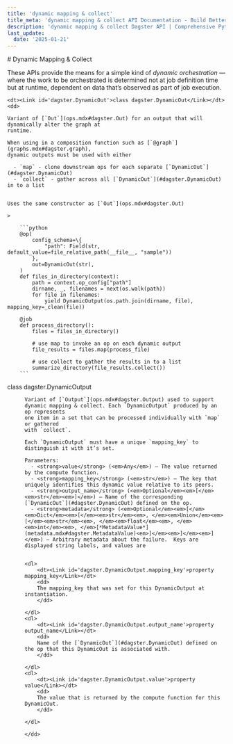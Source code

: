 ```yaml
---
title: 'dynamic mapping & collect'
title_meta: 'dynamic mapping & collect API Documentation - Build Better Data Pipelines | Python Reference Documentation for Dagster'
description: 'dynamic mapping & collect Dagster API | Comprehensive Python API documentation for Dagster, the data orchestration platform. Learn how to build, test, and maintain data pipelines with our detailed guides and examples.'
last_update:
  date: '2025-01-21'
---
```


<div class="section" id="dynamic-mapping-collect">
# Dynamic Mapping & Collect

These APIs provide the means for a simple kind of <em>dynamic orchestration</em> — where the work to be orchestrated is determined not at job definition time but at runtime, dependent on data that’s observed as part of job execution.

<dl>

    <dt><Link id='dagster.DynamicOut'>class dagster.DynamicOut</Link></dt>
    <dd>

    Variant of [`Out`](ops.mdx#dagster.Out) for an output that will dynamically alter the graph at
    runtime.

    When using in a composition function such as [`@graph`](graphs.mdx#dagster.graph),
    dynamic outputs must be used with either

      - `map` - clone downstream ops for each separate [`DynamicOut`](#dagster.DynamicOut)
      - `collect` - gather across all [`DynamicOut`](#dagster.DynamicOut) in to a list


    Uses the same constructor as [`Out`](ops.mdx#dagster.Out)

    > 

        ```python
        @op(
            config_schema=\{
                "path": Field(str, default_value=file_relative_path(__file__, "sample"))
            },
            out=DynamicOut(str),
        )
        def files_in_directory(context):
            path = context.op_config["path"]
            dirname, _, filenames = next(os.walk(path))
            for file in filenames:
                yield DynamicOutput(os.path.join(dirname, file), mapping_key=_clean(file))

        @job
        def process_directory():
            files = files_in_directory()

            # use map to invoke an op on each dynamic output
            file_results = files.map(process_file)

            # use collect to gather the results in to a list
            summarize_directory(file_results.collect())
        ```



</dd>

</dl>
<dl>
    <dt><Link id='dagster.DynamicOutput'>class dagster.DynamicOutput</Link></dt>
    <dd>

    Variant of [`Output`](ops.mdx#dagster.Output) used to support
    dynamic mapping & collect. Each `DynamicOutput` produced by an op represents
    one item in a set that can be processed individually with `map` or gathered
    with `collect`.

    Each `DynamicOutput` must have a unique `mapping_key` to distinguish it with it’s set.

    Parameters: 
      - <strong>value</strong> (<em>Any</em>) – The value returned by the compute function.
      - <strong>mapping_key</strong> (<em>str</em>) – The key that uniquely identifies this dynamic value relative to its peers.
      - <strong>output_name</strong> (<em>Optional</em><em>[</em><em>str</em><em>]</em>) – Name of the corresponding [`DynamicOut`](#dagster.DynamicOut) defined on the op.
      - <strong>metadata</strong> (<em>Optional</em><em>[</em><em>Dict</em><em>[</em><em>str</em><em>, </em><em>Union</em><em>[</em><em>str</em><em>, </em><em>float</em><em>, </em><em>int</em><em>, </em>[*MetadataValue*](metadata.mdx#dagster.MetadataValue)<em>]</em><em>]</em><em>]</em>) – Arbitrary metadata about the failure.  Keys are displayed string labels, and values are


    <dl>
        <dt><Link id='dagster.DynamicOutput.mapping_key'>property mapping_key</Link></dt>
        <dd>
        The mapping_key that was set for this DynamicOutput at instantiation.
        </dd>

    </dl>
    <dl>
        <dt><Link id='dagster.DynamicOutput.output_name'>property output_name</Link></dt>
        <dd>
        Name of the [`DynamicOut`](#dagster.DynamicOut) defined on the op that this DynamicOut is associated with.
        </dd>

    </dl>
    <dl>
        <dt><Link id='dagster.DynamicOutput.value'>property value</Link></dt>
        <dd>
        The value that is returned by the compute function for this DynamicOut.
        </dd>

    </dl>

    </dd>

</dl>
</div>
